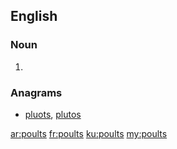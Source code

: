 ==English==

===Noun===
{{head|en|plural}}

# {{plural of|poult|lang=en}}

===Anagrams===
* [[pluots#English|pluots]], [[plutos#English|plutos]]

[[ar:poults]]
[[fr:poults]]
[[ku:poults]]
[[my:poults]]